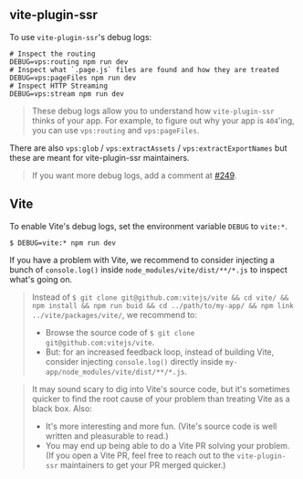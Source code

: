 ## vite-plugin-ssr

To use `vite-plugin-ssr`'s debug logs:

```shell
# Inspect the routing
DEBUG=vps:routing npm run dev
# Inspect what `.page.js` files are found and how they are treated
DEBUG=vps:pageFiles npm run dev
# Inspect HTTP Streaming
DEBUG=vps:stream npm run dev
```

> These debug logs allow you to understand how `vite-plugin-ssr` thinks of your app. For example, to figure out why your app is `404`'ing, you can use `vps:routing` and `vps:pageFiles`.

There are also `vps:glob` / `vps:extractAssets` / `vps:extractExportNames` but these are meant for vite-plugin-ssr maintainers.

> If you want more debug logs, add a comment at [#249](https://github.com/brillout/vite-plugin-ssr/issues/249).

## Vite

To enable Vite's debug logs, set the environment variable `DEBUG` to `vite:*`.

```shell
$ DEBUG=vite:* npm run dev
```

If you have a problem with Vite, we recommend to consider injecting a bunch of `console.log()` inside `node_modules/vite/dist/**/*.js` to inspect what's going on.

> Instead of `$ git clone git@github.com:vitejs/vite && cd vite/ && npm install && npm run buid && cd ../path/to/my-app/ && npm link ../vite/packages/vite/`, we recommend to:
> - Browse the source code of `$ git clone git@github.com:vitejs/vite`.
> - But: for an increased feedback loop, instead of building Vite, consider injecting `console.log()` directly inside `my-app/node_modules/vite/dist/**/*.js`.

> It may sound scary to dig into Vite's source code, but it's sometimes quicker to find the root cause of your problem than treating Vite as a black box. Also:
> - It's more interesting and more fun. (Vite's source code is well written and pleasurable to read.)
> - You may end up being able to do a Vite PR solving your problem. (If you open a Vite PR, feel free to reach out to the `vite-plugin-ssr` maintainers to get your PR merged quicker.)

